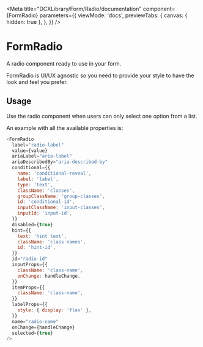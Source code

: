 
<Meta
  title="DCXLibrary/Form/Radio/documentation"
  component={FormRadio}
  parameters={{
    viewMode: 'docs',
    previewTabs: {
      canvas: { hidden: true },
    },
  }}
/>

# FormRadio

A radio component ready to use in your form.

FormRadio is UI/UX agnostic so you need to provide your style to have the look and feel you prefer.

## Usage

Use the radio component when users can only select one option from a list.

An example with all the available properties is:

```js
<FormRadio
  label="radio-label"
  value={value}
  ariaLabel="aria-label"
  ariaDescribedBy="aria-described-by"
  conditional={{
    name: 'conditional-reveal',
    label: 'label',
    type: 'text',
    className: 'classes',
    groupClassName: 'group-classes',
    id: 'conditional-id',
    inputClassName: 'input-classes',
    inputId: 'input-id',
  }}
  disabled={true}
  hint={{
    text: 'hint text',
    className: 'class names',
    id: 'hint-id',
  }}
  id="radio-id"
  inputProps={{
    className: 'class-name',
    onChange: handleChange,
  }}
  itemProps={{
    className: 'class-name',
  }}
  labelProps={{
    style: { display: 'flex' },
  }}
  name="radio-name"
  onChange={handleChange}
  selected={true}
/>
```

<Props of={FormRadio} />
